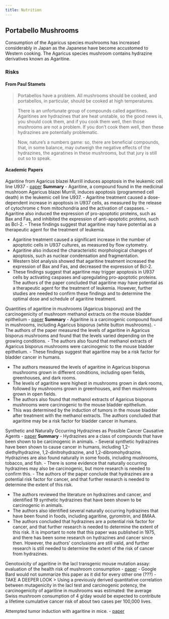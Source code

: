 ```yaml
---
title: Nutrition
---
```


## Portabello Mushrooms

Consumption of the Agaricus species mushrooms has increased considerably in Japan as the Japanese have become accustomed to Western cooking. The Agaricus species mushroom contains hydrazine derivatives known as Agaritine.

### Risks

#### From Paul Stamets

> Portabellos have a problem. All mushrooms should be cooked, and portabellos, in particular, should be cooked at high temperatures.

> There is an unfortunate group of compounds called agaritines. Agaritines are hydrazines that are heat unstable, so the good news is, you should cook them, and if you cook them well, then those mushrooms are not a problem. If you don’t cook them well, then these hydrazines are potentially problematic.

> Now, nature’s a numbers game: so, there are beneficial compounds, that, in some balance, may outweigh the negative effects of the hydrazines, the agaratines in these mushrooms, but that jury is still out so to speak.

#### Academic Papers

Agaritine from Agaricus blazei Murrill induces apoptosis in the leukemic cell line U937
- [paper](https://www.researchgate.net/profile/Taei-Matsui/publication/50303608_Agaritine_from_Agaricus_blazei_Murrill_induces_apoptosis_in_the_leukemic_cell_line_U937/links/5ad06c08a6fdcc878411cd96/Agaritine-from-Agaricus-blazei-Murrill-induces-apoptosis-in-the-leukemic-cell-line-U937.pdf)
**Summary**
- Agaritine, a compound found in the medicinal mushroom Agaricus blazei Murrill, induces apoptosis (programmed cell death) in the leukemic cell line U937.
- Agaritine treatment caused a dose-dependent increase in apoptosis in U937 cells, as measured by the release of cytochrome c from mitochondria and the activation of caspases.
- Agaritine also induced the expression of pro-apoptotic proteins, such as Bax and Fas, and inhibited the expression of anti-apoptotic proteins, such as Bcl-2.
- These findings suggest that agaritine may have potential as a therapeutic agent for the treatment of leukemia.

- Agaritine treatment caused a significant increase in the number of apoptotic cells in U937 cultures, as measured by flow cytometry.
- Agaritine also induced the characteristic morphological changes of apoptosis, such as nuclear condensation and fragmentation.
- Western blot analysis showed that agaritine treatment increased the expression of Bax and Fas, and decreased the expression of Bcl-2.
- These findings suggest that agaritine may trigger apoptosis in U937 cells by activating caspases and upregulating pro-apoptotic proteins.
The authors of the paper concluded that agaritine may have potential as a therapeutic agent for the treatment of leukemia. However, further studies are needed to confirm these findings and to determine the optimal dose and schedule of agaritine treatment.


Quantities of agaritine in mushrooms (Agaricus bisporus) and the carcinogenicity of mushroom methanol extracts on the mouse bladder epithelium
- [paper](https://europepmc.org/article/med/2132000)
**Summary**
- Agaritine is a carcinogenic compound found in mushrooms, including Agaricus bisporus (white button mushrooms).
- The authors of the paper measured the levels of agaritine in Agaricus bisporus mushrooms and found that the levels varied depending on the growing conditions.
- The authors also found that methanol extracts of Agaricus bisporus mushrooms were carcinogenic to the mouse bladder epithelium.
- These findings suggest that agaritine may be a risk factor for bladder cancer in humans.

- The authors measured the levels of agaritine in Agaricus bisporus mushrooms grown in different conditions, including open fields, greenhouses, and dark rooms.
- The levels of agaritine were highest in mushrooms grown in dark rooms, followed by mushrooms grown in greenhouses, and then mushrooms grown in open fields.
- The authors also found that methanol extracts of Agaricus bisporus mushrooms were carcinogenic to the mouse bladder epithelium.
- This was determined by the induction of tumors in the mouse bladder after treatment with the methanol extracts.
The authors concluded that agaritine may be a risk factor for bladder cancer in humans.


Synthetic and Naturally Occurring Hydrazines as Possible Cancer Causative Agents
- [paper](https://aacrjournals.org/cancerres/article/35/12/3693/480307/Synthetic-and-Naturally-Occurring-Hydrazines-as)
**Summary**
- Hydrazines are a class of compounds that have been shown to be carcinogenic in animals.
- Several synthetic hydrazines have been shown to cause cancer in humans, including 1,2-diethylhydrazine, 1,2-dinitrohydrazine, and 1,2-dibromohydrazine.
Hydrazines are also found naturally in some foods, including mushrooms, tobacco, and fish.
- There is some evidence that naturally occurring hydrazines may also be carcinogenic, but more research is needed to confirm this.
- The authors of the paper conclude that hydrazines are a potential risk factor for cancer, and that further research is needed to determine the extent of this risk.

- The authors reviewed the literature on hydrazines and cancer, and identified 19 synthetic hydrazines that have been shown to be carcinogenic in animals.
- The authors also identified several naturally occurring hydrazines that have been found in foods, including agaritine, gyromitrin, and BMAA.
- The authors concluded that hydrazines are a potential risk factor for cancer, and that further research is needed to determine the extent of this risk.
It is important to note that this paper was published in 1975, and there has been some research on hydrazines and cancer since then. However, the authors' conclusions are still valid, and further research is still needed to determine the extent of the risk of cancer from hydrazines.

Genotoxicity of agaritine in the lacI transgenic mouse mutation assay: evaluation of the health risk of mushroom consumption
- [paper](https://shdw-drive.genesysgo.net/G6zSEXeDjyBVUjJ87pxzg2EkPXvvTk9tBvZUhcZqw6PB/AgaritineGenotoxicity.pdf)
- Google Bard would not summarize this paper as it did for every other one (???)
- TAKE A DEEPER LOOK
> Using a previously derived quantitative correlation between mutagenicity in the lacI test and carcinogenic potency, the carcinogenicity of agaritine in mushrooms was estimated: the average Swiss mushroom consumption of 4 g/day would be expected to contribute a lifetime cumulative cancer risk of about two cases per 100,000 lives.

Attempted tumor induction with agaritine in mice.
- [paper](https://europepmc.org/article/med/7201775)
